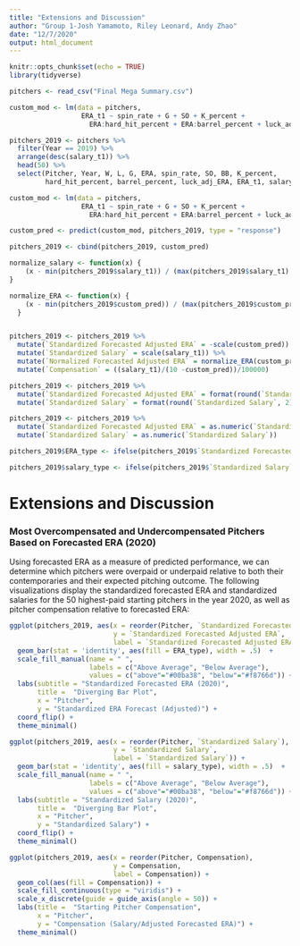 ```yaml
---
title: "Extensions and Discussion"
author: "Group 1-Josh Yamamoto, Riley Leonard, Andy Zhao"
date: "12/7/2020"
output: html_document
---
```


```r
knitr::opts_chunk$set(echo = TRUE)
library(tidyverse)
```

```r
pitchers <- read_csv("Final Mega Summary.csv")

custom_mod <- lm(data = pitchers, 
                  ERA_t1 ~ spin_rate + G + SO + K_percent + 
                    ERA:hard_hit_percent + ERA:barrel_percent + luck_adj_ERA)
```

```r
pitchers_2019 <- pitchers %>%
  filter(Year == 2019) %>%
  arrange(desc(salary_t1)) %>%
  head(50) %>%
  select(Pitcher, Year, W, L, G, ERA, spin_rate, SO, BB, K_percent, 
         hard_hit_percent, barrel_percent, luck_adj_ERA, ERA_t1, salary_t1)

custom_mod <- lm(data = pitchers, 
                  ERA_t1 ~ spin_rate + G + SO + K_percent + 
                    ERA:hard_hit_percent + ERA:barrel_percent + luck_adj_ERA)

custom_pred <- predict(custom_mod, pitchers_2019, type = "response")

pitchers_2019 <- cbind(pitchers_2019, custom_pred)

normalize_salary <- function(x) {
    (x - min(pitchers_2019$salary_t1)) / (max(pitchers_2019$salary_t1) - min(pitchers_2019$salary_t1))
}

normalize_ERA <- function(x) {
    (x - min(pitchers_2019$custom_pred)) / (max(pitchers_2019$custom_pred) - min(pitchers_2019$custom_pred))
  }


pitchers_2019 <- pitchers_2019 %>%
  mutate(`Standardized Forecasted Adjusted ERA` = -scale(custom_pred)) %>%
  mutate(`Standardized Salary` = scale(salary_t1)) %>%
  mutate(`Normalized Forecasted Adjusted ERA` = normalize_ERA(custom_pred)) %>%
  mutate(`Compensation` = ((salary_t1)/(10 -custom_pred))/100000)

pitchers_2019 <- pitchers_2019 %>%
  mutate(`Standardized Forecasted Adjusted ERA` = format(round(`Standardized Forecasted Adjusted ERA`, 2), nsmall = 2)) %>%
  mutate(`Standardized Salary` = format(round(`Standardized Salary`, 2), nsmall = 2))

pitchers_2019 <- pitchers_2019 %>%
  mutate(`Standardized Forecasted Adjusted ERA` = as.numeric(`Standardized Forecasted Adjusted ERA`)) %>%
  mutate(`Standardized Salary` = as.numeric(`Standardized Salary`))

pitchers_2019$ERA_type <- ifelse(pitchers_2019$`Standardized Forecasted Adjusted ERA` < 0, "below", "above")

pitchers_2019$salary_type <- ifelse(pitchers_2019$`Standardized Salary` < 0, "below", "above")
```


# Extensions and Discussion

### Most Overcompensated and Undercompensated Pitchers Based on Forecasted ERA (2020)

Using forecasted ERA as a measure of predicted performance, we can determine which pitchers were overpaid or underpaid relative to both their contemporaries and their expected pitching outcome. The following visualizations display the standardized forecasted ERA and standardized salaries for the 50 highest-paid starting pitchers in the year 2020, as well as pitcher compensation relative to forecasted ERA:

```r
ggplot(pitchers_2019, aes(x = reorder(Pitcher, `Standardized Forecasted Adjusted ERA`),
                          y = `Standardized Forecasted Adjusted ERA`,
                          label = `Standardized Forecasted Adjusted ERA`)) + 
  geom_bar(stat = 'identity', aes(fill = ERA_type), width = .5)  +
  scale_fill_manual(name = " ", 
                    labels = c("Above Average", "Below Average"), 
                    values = c("above"="#00ba38", "below"="#f8766d")) + 
  labs(subtitle = "Standardized Forecasted ERA (2020)", 
       title =  "Diverging Bar Plot",
       x = "Pitcher",
       y = "Standardized ERA Forecast (Adjusted)") + 
  coord_flip() +
  theme_minimal()
```

```r
ggplot(pitchers_2019, aes(x = reorder(Pitcher, `Standardized Salary`),
                          y = `Standardized Salary`,
                          label = `Standardized Salary`)) + 
  geom_bar(stat = 'identity', aes(fill = salary_type), width = .5)  +
  scale_fill_manual(name = " ", 
                    labels = c("Above Average", "Below Average"), 
                    values = c("above"="#00ba38", "below"="#f8766d")) + 
  labs(subtitle = "Standardized Salary (2020)", 
       title =  "Diverging Bar Plot",
       x = "Pitcher",
       y = "Standardized Salary") + 
  coord_flip() +
  theme_minimal()
```

```r
ggplot(pitchers_2019, aes(x = reorder(Pitcher, Compensation),
                          y = Compensation,
                          label = Compensation)) + 
  geom_col(aes(fill = Compensation)) +
  scale_fill_continuous(type = "viridis") +
  scale_x_discrete(guide = guide_axis(angle = 50)) +
  labs(title =  "Starting Pitcher Compensation",
       x = "Pitcher",
       y = "Compensation (Salary/Adjusted Forecasted ERA)") + 
  theme_minimal()
```










